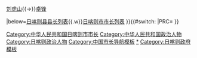 {{Navbox 
|name=日喀则市市长
|title=[[日喀则市]][[日喀则市市长列表|市长]]
|above=[[日喀则市政府]]
|state= {{{state|collapsed}}}
|selected={{{1}}}
|groupstyle=text-align:left;

|group10={{nowrap begin}}{{Flagicon|PRC}}[[日喀则市人民政府]]市长{{nowrap end}}
|list10=[[张洪波]]{{→}}[[刘虎山]]{{→}}[[卓锋]]

|below=[[日喀则县县长列表]]{{.w}}[[日喀则市市长列表]]
}}{{#switch:{{{1}}}
|PRC=[[Category:中华人民共和国日喀则市市长]][[Category:中华人民共和国政治人物]][[Category:日喀则政治人物]]   
}}<noinclude>   
[[Category:中国市长导航模板]]
[[Category:日喀则市市长|*]]
[[Category:日喀则政府模板]]
</noinclude>